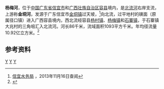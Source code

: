 {{Otheruses|杨梅河|other=同名或類似名的其它條目描述}}
{{Infobox River
  | river_name      = 杨梅河
  | image_name      =
  | image_size      = 
  | caption         = 
  | origin          = [[广东省|广东省]][[信宜市|信宜市]][[金垌镇|金垌镇]]过天坡
  | mouth           = [[广西壮族自治区|广西壮族自治区]][[容县|容县]][[石寨镇|石寨镇]]大兆村三角咀[[北流河|北流河]]{{coord|22|47|30|N|110|31|42|E}}
  | basin_countries = 广东信宜市、广西容县
  | length          = 86 km
  | elevation       = 
  | mouth_elevation = 
  | discharge       = 
  | watershed       = 1093 km<sup>2</sup>
}}
'''杨梅河'''，位于[[中国|中国]][[广东省|广东省]][[信宜市|信宜市]]和[[广西壮族自治区|广西壮族自治区]][[容县|容县]]境内，是[[北流河|北流河]]右岸支流，上游称'''金垌河'''，发源于广东信宜市[[金垌镇|金垌镇]]过天坡，<ref>[http://www.xinyiwater.gov.cn/Article/ShowArticle.asp?ArticleID=13 信宜水务局] {{webarchive|url=https://web.archive.org/web/20150610225100/http://www.xinyiwater.gov.cn/Article/ShowArticle.asp?ArticleID=13 |date=2015-06-10 }}，2013年11月16日查阅</ref>向北流，过平地村的磢面（原属径口镇）进入广西容县境内，西北流经容县[[杨村镇_(容县)|杨村镇]]、[[杨梅镇_(容县)|杨梅镇]]和[[石寨镇|石寨镇]]，于石寨镇大兆村的三角咀汇入北流河。河长86千米，流域面积1093平方千米。年均径流量10.92亿立方米。<ref name="中国河湖大典">{{cite book zh |author=《[[中国河湖大典|中国河湖大典]]》编纂委员会 |title=《中国河湖大典·珠江卷》 |format=M |edition=1 |location=北京 |publisher=中国水利水电出版社 |date=2013年1月 |pages=181页 |id= ISBN 978-7-5170-0561-2}}</ref>
==参考资料==
{{reflist}}
[[Category:潯江水系|Y]]
[[Category:广东河流|Y]]
[[Category:广西河流|Y]]
